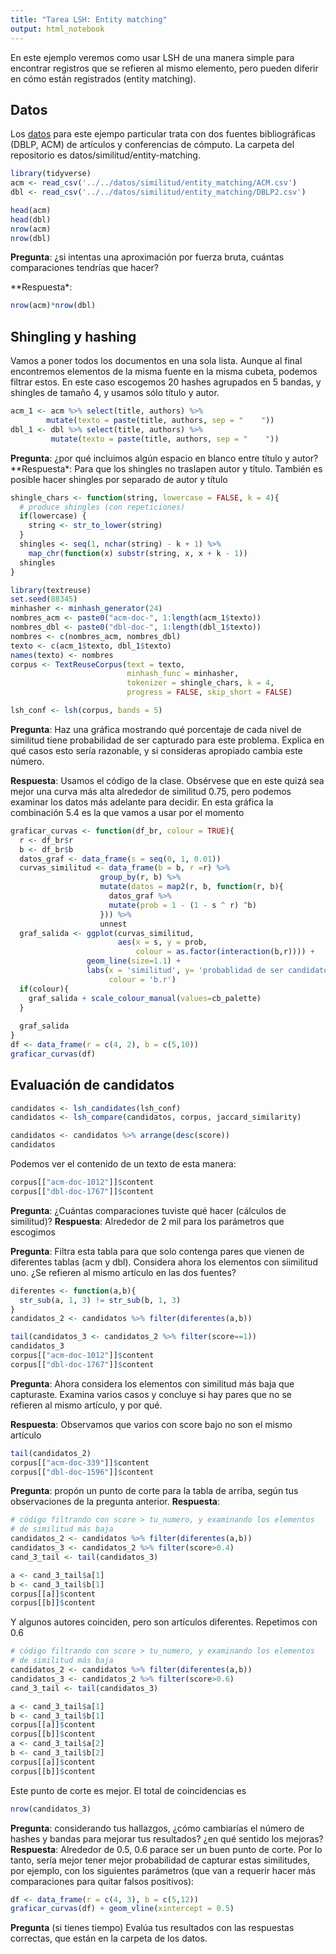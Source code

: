 ```yaml
---
title: "Tarea LSH: Entity matching"
output: html_notebook
---
```




En este ejemplo veremos como usar LSH de una manera simple
para encontrar registros
que se refieren al mismo elemento, pero pueden diferir en cómo están
registrados (entity matching).

## Datos

Los [datos](https://dbs.uni-leipzig.de/de/research/projects/object_matching/fever/benchmark_datasets_for_entity_resolution) para este ejempo particular trata con dos fuentes bibliográficas (DBLP, ACM)
de artículos y conferencias de cómputo. La carpeta del repositorio
es datos/similitud/entity-matching.


```r
library(tidyverse)
acm <- read_csv('../../datos/similitud/entity_matching/ACM.csv')
dbl <- read_csv('../../datos/similitud/entity_matching/DBLP2.csv')
```

```r
head(acm)
head(dbl)
nrow(acm)
nrow(dbl)
```

**Pregunta**: ¿si intentas una aproximación por fuerza bruta, cuántas comparaciones
tendrías que hacer?

**Respuesta*:
```r
nrow(acm)*nrow(dbl)
```

## Shingling y hashing

Vamos a poner todos los documentos en una sola lista. Aunque al final
encontremos elementos de la misma fuente en la misma cubeta, podemos
filtrar estos. En este caso escogemos 20 hashes agrupados en 5 bandas, y 
shingles de tamaño 4, y usamos sólo título y autor.

```r
acm_1 <- acm %>% select(title, authors) %>% 
        mutate(texto = paste(title, authors, sep = "    "))
dbl_1 <- dbl %>% select(title, authors) %>% 
         mutate(texto = paste(title, authors, sep = "    "))
```

**Pregunta**: ¿por qué incluimos algún espacio en blanco entre título y autor?
**Respuesta*: Para que los shingles no traslapen autor y título. También es posible
hacer shingles por separado de autor y título

```r
shingle_chars <- function(string, lowercase = FALSE, k = 4){
  # produce shingles (con repeticiones)
  if(lowercase) {
    string <- str_to_lower(string)
  }
  shingles <- seq(1, nchar(string) - k + 1) %>%
    map_chr(function(x) substr(string, x, x + k - 1))
  shingles
}
```


```r
library(textreuse)
set.seed(88345)
minhasher <- minhash_generator(24)
nombres_acm <- paste0("acm-doc-", 1:length(acm_1$texto))
nombres_dbl <- paste0("dbl-doc-", 1:length(dbl_1$texto))
nombres <- c(nombres_acm, nombres_dbl)
texto <- c(acm_1$texto, dbl_1$texto)
names(texto) <- nombres
corpus <- TextReuseCorpus(text = texto,
                          minhash_func = minhasher,
                          tokenizer = shingle_chars, k = 4,
                          progress = FALSE, skip_short = FALSE)

```



```r
lsh_conf <- lsh(corpus, bands = 5) 
```


**Pregunta**: Haz una gráfica mostrando qué porcentaje de cada nivel
de similitud tiene probabilidad de ser capturado para este problema.
Explica en qué casos esto sería razonable, y si consideras apropiado
cambia este número.

**Respuesta**: Usamos el código de la clase. Obsérvese que en este
quizá sea mejor una curva más alta alrededor de similitud 0.75, pero 
podemos examinar los datos más adelante para decidir. En esta gráfica
la combinación 5.4 es la que vamos a usar por el momento
```r
graficar_curvas <- function(df_br, colour = TRUE){
  r <- df_br$r
  b <- df_br$b
  datos_graf <- data_frame(s = seq(0, 1, 0.01))
  curvas_similitud <- data_frame(b = b, r =r) %>%
                    group_by(r, b) %>%
                    mutate(datos = map2(r, b, function(r, b){
                      datos_graf %>% 
                      mutate(prob = 1 - (1 - s ^ r) ^b)
                    })) %>%
                    unnest
  graf_salida <- ggplot(curvas_similitud, 
                        aes(x = s, y = prob, 
                            colour = as.factor(interaction(b,r)))) +
                 geom_line(size=1.1) + 
                 labs(x = 'similitud', y= 'probablidad de ser candidato',
                      colour = 'b.r') 
  if(colour){
    graf_salida + scale_colour_manual(values=cb_palette)
  }
                 
  graf_salida
}
df <- data_frame(r = c(4, 2), b = c(5,10))
graficar_curvas(df)
```




## Evaluación de candidatos

```r
candidatos <- lsh_candidates(lsh_conf)
candidatos <- lsh_compare(candidatos, corpus, jaccard_similarity)
```

```r
candidatos <- candidatos %>% arrange(desc(score))
candidatos
```

Podemos ver el contenido de un texto de esta manera:

```r
corpus[["acm-doc-1012"]]$content
corpus[["dbl-doc-1767"]]$content

```


**Pregunta**: ¿Cuántas comparaciones tuviste qué hacer (cálculos de similitud)?
**Respuesta**: Alrededor de 2 mil para los parámetros que escogimos


**Pregunta**:  Filtra esta tabla para que
solo contenga pares que vienen de diferentes tablas (acm y dbl).
Considera ahora los elementos con siimilitud uno. ¿Se refieren al
mismo artículo en las dos fuentes? 

```r
diferentes <- function(a,b){
  str_sub(a, 1, 3) != str_sub(b, 1, 3)
}
candidatos_2 <- candidatos %>% filter(diferentes(a,b))

tail(candidatos_3 <- candidatos_2 %>% filter(score==1))
candidatos_3
corpus[["acm-doc-1012"]]$content
corpus[["dbl-doc-1767"]]$content

```

**Pregunta**: Ahora considera los elementos 
con similitud más baja que capturaste. Examina varios casos y concluye
si hay pares que no se refieren al mismo artículo, y por qué.

**Respuesta**: Observamos que varios con score bajo no son el mismo artículo

```r
tail(candidatos_2)
corpus[["acm-doc-339"]]$content
corpus[["dbl-doc-1596"]]$content
```




**Pregunta**: propón un punto de corte para la tabla de arriba, según tus
observaciones de la pregunta anterior.
**Respuesta**:
```r
# código filtrando con score > tu_numero, y examinando los elementos
# de similitud más baja
candidatos_2 <- candidatos %>% filter(diferentes(a,b))
candidatos_3 <- candidatos_2 %>% filter(score>0.4)
cand_3_tail <- tail(candidatos_3)
```

```r
a <- cand_3_tail$a[1]
b <- cand_3_tail$b[1]
corpus[[a]]$content
corpus[[b]]$content
```

Y algunos autores coinciden, pero son artículos diferentes. Repetimos con 0.6

```r
# código filtrando con score > tu_numero, y examinando los elementos
# de similitud más baja
candidatos_2 <- candidatos %>% filter(diferentes(a,b))
candidatos_3 <- candidatos_2 %>% filter(score>0.6)
cand_3_tail <- tail(candidatos_3)
```

```r
a <- cand_3_tail$a[1]
b <- cand_3_tail$b[1]
corpus[[a]]$content
corpus[[b]]$content
a <- cand_3_tail$a[2]
b <- cand_3_tail$b[2]
corpus[[a]]$content
corpus[[b]]$content
```

Este punto de corte es mejor. El total de coincidencias es

```r
nrow(candidatos_3)
```

**Pregunta**: considerando tus hallazgos, ¿cómo cambiarías el número
de hashes y bandas para mejorar tus resultados? ¿en qué sentido los mejoras?
**Respuesta**: Alrededor de 0.5, 0.6 parace ser un buen punto de corte. Por lo tanto,
sería mejor tener mejor probabilidad de capturar estas similitudes, por ejemplo,
con los siguientes parámetros (que van a requerir hacer más comparaciones para 
quitar falsos positivos):

```r
df <- data_frame(r = c(4, 3), b = c(5,12))
graficar_curvas(df) + geom_vline(xintercept = 0.5)
```




**Pregunta** (si tienes tiempo) Evalúa tus resultados con las respuestas
correctas, que están en la carpeta de los datos.

